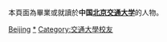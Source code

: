 {{Catnav|頁面分類|人物|校友|大學校友|中國大學校友|中華人民共和國大學校友}}

本頁面為畢業或就讀於'''中国[[北京交通大学|北京交通大学]]'''的人物。

[[Category:北京高校校友|Beijing]]
[[Category:北京交通大学|*]]
[[Category:交通大學校友|Category:交通大學校友]]